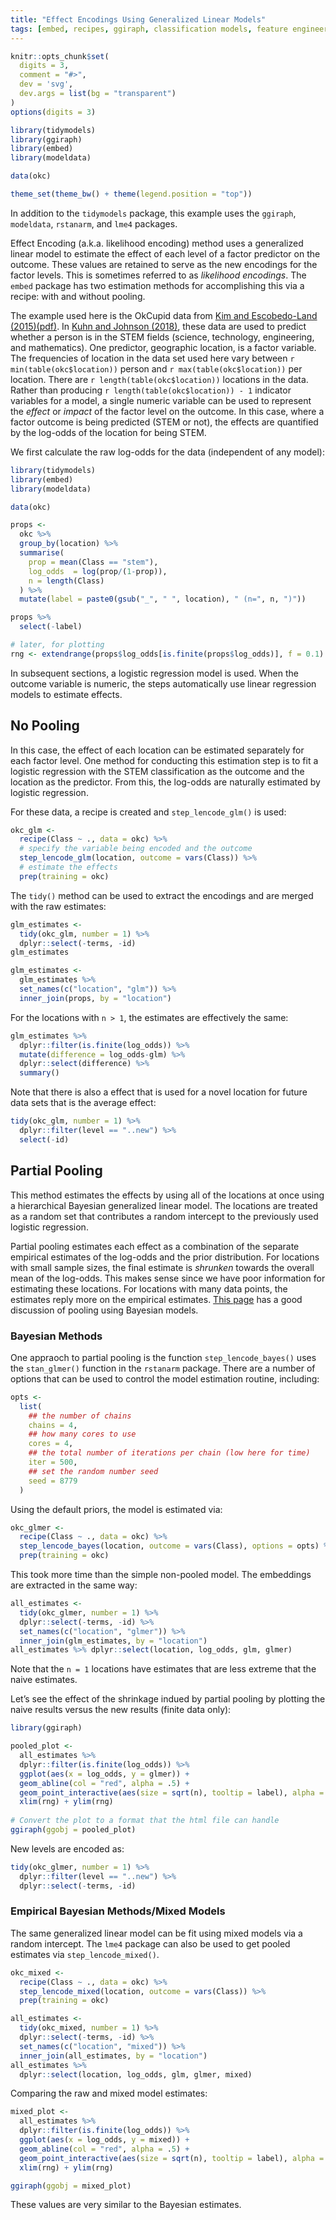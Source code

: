 ```yaml
---
title: "Effect Encodings Using Generalized Linear Models"
tags: [embed, recipes, ggiraph, classification models, feature engineering, categorical predictors, Bayesian analysis, mixed models]
---
```


```r
knitr::opts_chunk$set(
  digits = 3,
  comment = "#>",
  dev = 'svg', 
  dev.args = list(bg = "transparent")
)
options(digits = 3)

library(tidymodels)
library(ggiraph)
library(embed)
library(modeldata)

data(okc)

theme_set(theme_bw() + theme(legend.position = "top"))
```

In addition to the `tidymodels` package, this example uses the `ggiraph`, `modeldata`, `rstanarm`, and `lme4` packages. 

Effect Encoding (a.k.a. likelihood encoding) method uses a generalized linear model to estimate the effect of each level of a factor predictor on the outcome. These values are retained to serve as the new encodings for the factor levels. This is sometimes referred to as _likelihood encodings_. The `embed` package has two estimation methods for accomplishing this via a recipe: with and without pooling. 

The example used here is the OkCupid data from [Kim and Escobedo-Land (2015)(pdf)](http://www.amstat.org/publications/jse/v23n2/kim.pdf). In [Kuhn and Johnson (2018)](http://feat.engineering), these data are used to predict whether a person is in the STEM fields (science, technology, engineering, and mathematics). One predictor, geographic location, is a factor variable. The frequencies of location in the data set used here vary between `r min(table(okc$location))` person and `r max(table(okc$location))` per location. There are `r length(table(okc$location))` locations in the data. Rather than producing `r length(table(okc$location)) - 1` indicator variables for a model, a single numeric variable can be used to represent the _effect_ or _impact_ of the factor level on the outcome. In this case, where a factor outcome is being predicted (STEM or not), the effects are quantified by the log-odds of the location for being STEM.  

We first calculate the raw log-odds for the data (independent of any model):

```r
library(tidymodels)
library(embed)
library(modeldata)

data(okc)

props <- 
  okc %>%
  group_by(location) %>%
  summarise(
    prop = mean(Class == "stem"),
    log_odds  = log(prop/(1-prop)),
    n = length(Class)
  ) %>% 
  mutate(label = paste0(gsub("_", " ", location), " (n=", n, ")"))

props %>%
  select(-label)

# later, for plotting
rng <- extendrange(props$log_odds[is.finite(props$log_odds)], f = 0.1)
```

In subsequent sections, a logistic regression model is used. When the outcome variable is numeric, the steps automatically use linear regression models to estimate effects. 

## No Pooling

In this case, the effect of each location can be estimated separately for each factor level. One method for conducting this estimation step is to fit a logistic regression with the STEM classification as the outcome and the location as the predictor. From this, the log-odds are naturally estimated by logistic regression. 

For these data, a recipe is created and `step_lencode_glm()` is used:

```r
okc_glm <- 
  recipe(Class ~ ., data = okc) %>%
  # specify the variable being encoded and the outcome
  step_lencode_glm(location, outcome = vars(Class)) %>%
  # estimate the effects
  prep(training = okc)
```

The `tidy()` method can be used to extract the encodings and are merged with the raw estimates:

```r
glm_estimates <- 
  tidy(okc_glm, number = 1) %>% 
  dplyr::select(-terms, -id) 
glm_estimates

glm_estimates <- 
  glm_estimates %>%
  set_names(c("location", "glm")) %>%
  inner_join(props, by = "location") 
```

For the locations with `n > 1`, the estimates are effectively the same:

```r
glm_estimates %>%
  dplyr::filter(is.finite(log_odds)) %>%
  mutate(difference = log_odds-glm) %>%
  dplyr::select(difference) %>%
  summary()
```

Note that there is also a effect that is used for a novel location for future data sets that is the average effect:

```r
tidy(okc_glm, number = 1) %>%
  dplyr::filter(level == "..new") %>%
  select(-id)
```

## Partial Pooling

This method estimates the effects by using all of the locations at once using a hierarchical Bayesian generalized linear model. The locations are treated as a random set that contributes a random intercept to the previously used logistic regression. 

Partial pooling estimates each effect as a combination of the separate empirical estimates of the log-odds and the prior distribution. For locations with small sample sizes, the final estimate is _shrunken_ towards the overall mean of the log-odds. This makes sense since we have poor information for estimating these locations. For locations with many data points, the estimates reply more on the empirical estimates. [This page](https://cran.r-project.org/web/packages/rstanarm/vignettes/glmer.html) has a good discussion of pooling using Bayesian models. 
 
### Bayesian Methods

One appraoch to partial pooling is the function `step_lencode_bayes()` uses the `stan_glmer()` function in the `rstanarm` package. There are a number of options that can be used to control the model estimation routine, including:

```r
opts <- 
  list(
    ## the number of chains
    chains = 4,
    ## how many cores to use 
    cores = 4,
    ## the total number of iterations per chain (low here for time)
    iter = 500,
    ## set the random number seed
    seed = 8779
  )
```

Using the default priors, the model is estimated via:

```r
okc_glmer <- 
  recipe(Class ~ ., data = okc) %>%
  step_lencode_bayes(location, outcome = vars(Class), options = opts) %>% 
  prep(training = okc)
```

This took more time than the simple non-pooled model. The embeddings are extracted in the same way:

```r
all_estimates <- 
  tidy(okc_glmer, number = 1) %>% 
  dplyr::select(-terms, -id) %>%
  set_names(c("location", "glmer")) %>%
  inner_join(glm_estimates, by = "location")
all_estimates %>% dplyr::select(location, log_odds, glm, glmer)
```

Note that the `n = 1` locations have estimates that are less extreme that the naive estimates. 

Let's see the effect of the shrinkage indued by partial pooling by plotting the naive results versus the new results (finite data only):

```r
library(ggiraph)

pooled_plot <-
  all_estimates %>%
  dplyr::filter(is.finite(log_odds)) %>%
  ggplot(aes(x = log_odds, y = glmer)) + 
  geom_abline(col = "red", alpha = .5) + 
  geom_point_interactive(aes(size = sqrt(n), tooltip = label), alpha = .5) +
  xlim(rng) + ylim(rng) 
  
# Convert the plot to a format that the html file can handle
ggiraph(ggobj = pooled_plot)  
```

New levels are encoded as:

```r
tidy(okc_glmer, number = 1) %>%
  dplyr::filter(level == "..new") %>%
  dplyr::select(-terms, -id)
```

### Empirical Bayesian Methods/Mixed Models

The same generalized linear model can be fit using mixed models via a random intercept. The `lme4` package can also be used to get pooled estimates via `step_lencode_mixed()`.

```r
okc_mixed <- 
  recipe(Class ~ ., data = okc) %>%
  step_lencode_mixed(location, outcome = vars(Class)) %>% 
  prep(training = okc)

all_estimates <- 
  tidy(okc_mixed, number = 1) %>% 
  dplyr::select(-terms, -id) %>%
  set_names(c("location", "mixed")) %>%
  inner_join(all_estimates, by = "location")
all_estimates %>% 
  dplyr::select(location, log_odds, glm, glmer, mixed)
```

Comparing the raw and mixed model estimates:

```r
mixed_plot <-
  all_estimates %>%
  dplyr::filter(is.finite(log_odds)) %>%
  ggplot(aes(x = log_odds, y = mixed)) + 
  geom_abline(col = "red", alpha = .5) + 
  geom_point_interactive(aes(size = sqrt(n), tooltip = label), alpha = .5) + 
  xlim(rng) + ylim(rng) 

ggiraph(ggobj = mixed_plot)
```

These values are very similar to the Bayesian estimates. 

